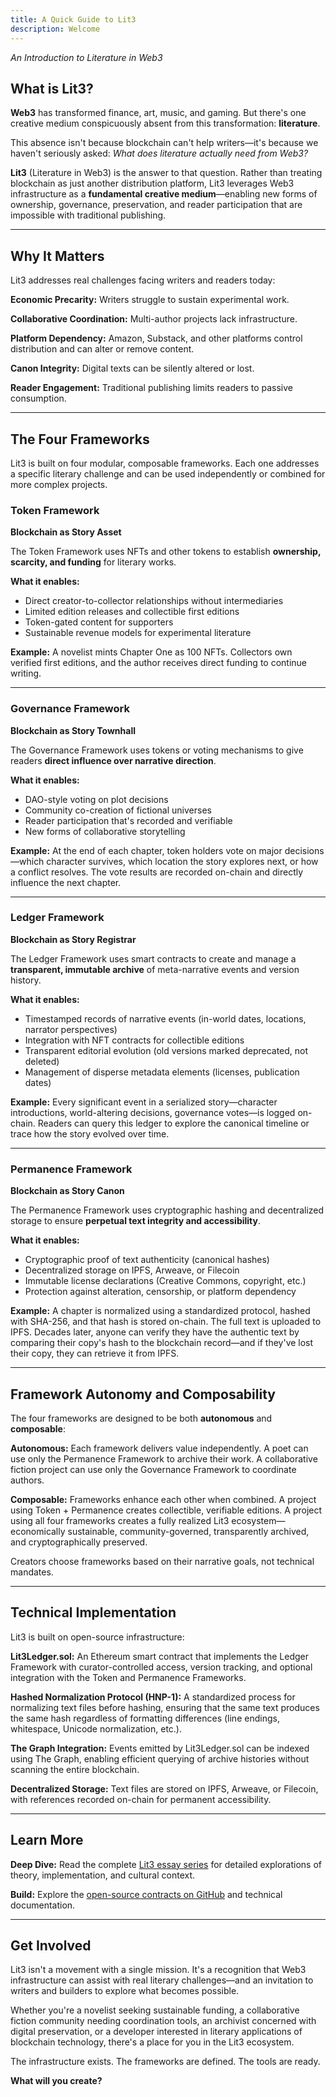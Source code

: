 ```yaml
---
title: A Quick Guide to Lit3
description: Welcome
---
```


*An Introduction to Literature in Web3*

## What is Lit3?

**Web3** has transformed finance, art, music, and gaming. But there's one creative medium conspicuously absent from this transformation: **literature**.

This absence isn't because blockchain can't help writers—it's because we haven't seriously asked: *What does literature actually need from Web3?*

**Lit3** (Literature in Web3) is the answer to that question. Rather than treating blockchain as just another distribution platform, Lit3 leverages Web3 infrastructure as a **fundamental creative medium**—enabling new forms of ownership, governance, preservation, and reader participation that are impossible with traditional publishing.

---

## Why It Matters

Lit3 addresses real challenges facing writers and readers today:

**Economic Precarity:** Writers struggle to sustain experimental work.

**Collaborative Coordination:** Multi-author projects lack infrastructure.

**Platform Dependency:** Amazon, Substack, and other platforms control distribution and can alter or remove content.

**Canon Integrity:** Digital texts can be silently altered or lost.

**Reader Engagement:** Traditional publishing limits readers to passive consumption.

---

## The Four Frameworks

Lit3 is built on four modular, composable frameworks. Each one addresses a specific literary challenge and can be used independently or combined for more complex projects.

### Token Framework
**Blockchain as Story Asset**

The Token Framework uses NFTs and other tokens to establish **ownership, scarcity, and funding** for literary works.

**What it enables:**
- Direct creator-to-collector relationships without intermediaries
- Limited edition releases and collectible first editions
- Token-gated content for supporters
- Sustainable revenue models for experimental literature

**Example:** A novelist mints Chapter One as 100 NFTs. Collectors own verified first editions, and the author receives direct funding to continue writing.

---

### Governance Framework
**Blockchain as Story Townhall**

The Governance Framework uses tokens or voting mechanisms to give readers **direct influence over narrative direction**.

**What it enables:**
- DAO-style voting on plot decisions
- Community co-creation of fictional universes
- Reader participation that's recorded and verifiable
- New forms of collaborative storytelling

**Example:** At the end of each chapter, token holders vote on major decisions—which character survives, which location the story explores next, or how a conflict resolves. The vote results are recorded on-chain and directly influence the next chapter.

---

### Ledger Framework
**Blockchain as Story Registrar**

The Ledger Framework uses smart contracts to create and manage a **transparent, immutable archive** of meta-narrative events and version history.

**What it enables:**
- Timestamped records of narrative events (in-world dates, locations, narrator perspectives)
- Integration with NFT contracts for collectible editions
- Transparent editorial evolution (old versions marked deprecated, not deleted)
- Management of disperse metadata elements (licenses, publication dates)

**Example:** Every significant event in a serialized story—character introductions, world-altering decisions, governance votes—is logged on-chain. Readers can query this ledger to explore the canonical timeline or trace how the story evolved over time.

---

### Permanence Framework
**Blockchain as Story Canon**

The Permanence Framework uses cryptographic hashing and decentralized storage to ensure **perpetual text integrity and accessibility**.

**What it enables:**
- Cryptographic proof of text authenticity (canonical hashes)
- Decentralized storage on IPFS, Arweave, or Filecoin
- Immutable license declarations (Creative Commons, copyright, etc.)
- Protection against alteration, censorship, or platform dependency

**Example:** A chapter is normalized using a standardized protocol, hashed with SHA-256, and that hash is stored on-chain. The full text is uploaded to IPFS. Decades later, anyone can verify they have the authentic text by comparing their copy's hash to the blockchain record—and if they've lost their copy, they can retrieve it from IPFS.

---

## Framework Autonomy and Composability

The four frameworks are designed to be both **autonomous** and **composable**:

**Autonomous:** Each framework delivers value independently. A poet can use only the Permanence Framework to archive their work. A collaborative fiction project can use only the Governance Framework to coordinate authors.

**Composable:** Frameworks enhance each other when combined. A project using Token + Permanence creates collectible, verifiable editions. A project using all four frameworks creates a fully realized Lit3 ecosystem—economically sustainable, community-governed, transparently archived, and cryptographically preserved.

Creators choose frameworks based on their narrative goals, not technical mandates.

---

## Technical Implementation

Lit3 is built on open-source infrastructure:

**Lit3Ledger.sol:** An Ethereum smart contract that implements the Ledger Framework with curator-controlled access, version tracking, and optional integration with the Token and Permanence Frameworks.

**Hashed Normalization Protocol (HNP-1):** A standardized process for normalizing text files before hashing, ensuring that the same text produces the same hash regardless of formatting differences (line endings, whitespace, Unicode normalization, etc.).

**The Graph Integration:** Events emitted by Lit3Ledger.sol can be indexed using The Graph, enabling efficient querying of archive histories without scanning the entire blockchain.

**Decentralized Storage:** Text files are stored on IPFS, Arweave, or Filecoin, with references recorded on-chain for permanent accessibility.

---

## Learn More

**Deep Dive:** Read the complete [Lit3 essay series](https://www.lokapal.xyz/en/thoughtchain) for detailed explorations of theory, implementation, and cultural context.

**Build:** Explore the [open-source contracts on GitHub](https://github.com/lokapal-xyz/lit3-ledger) and technical documentation.

---

## Get Involved

Lit3 isn't a movement with a single mission. It's a recognition that Web3 infrastructure can assist with real literary challenges—and an invitation to writers and builders to explore what becomes possible.

Whether you're a novelist seeking sustainable funding, a collaborative fiction community needing coordination tools, an archivist concerned with digital preservation, or a developer interested in literary applications of blockchain technology, there's a place for you in the Lit3 ecosystem.

The infrastructure exists. The frameworks are defined. The tools are ready.

**What will you create?**

